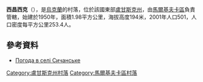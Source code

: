 {{coord|49|25|56|N|39|23|52|E|scale:100000|display=title}}

'''西昌西克'''（{{lang-uk|Сичанське}}），是[[烏克蘭|烏克蘭]]的村落，位於該國東部[[盧甘斯克州|盧甘斯克州]]，由[[馬爾基夫卡區|馬爾基夫卡區]]負責管轄，始建於1950年，面積1.98平方公里，海拔高度194米，2001年人口501，人口密度每平方公里253.4人。

==參考資料==
* [http://weather.in.ua/ua/lyganskaja/23888 Погода в селі Сичанське] {{Wayback|url=http://weather.in.ua/ua/lyganskaja/23888 |date=20160305073530 }}

{{DEFAULTSORT:Сичанське}}
[[Category:盧甘斯克州村落|Category:盧甘斯克州村落]]
[[Category:馬爾基夫卡區村落|Category:馬爾基夫卡區村落]]


{{Luhansk-geo-stub}}